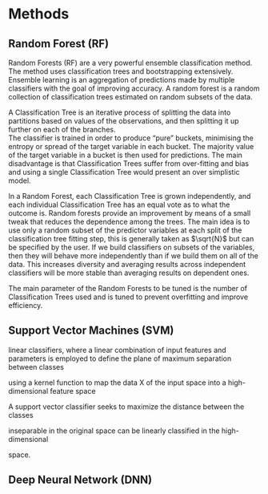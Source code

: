 # Methods

## Random Forest (RF)

Random Forests (RF) are a very powerful ensemble classification method. The method uses classification trees and bootstrapping extensively. Ensemble learning is an aggregation of predictions made by multiple classifiers with the goal of improving accuracy. A random forest is a random collection of classification trees estimated on random subsets of the data.  

A Classification Tree is an iterative process of splitting the data into partitions based on values of the observations, and then splitting it up further on each of the branches.  
The classifier is trained in order to produce “pure” buckets, minimising the entropy or spread of the target variable in each bucket. The majority value of the target variable in a bucket is then used for predictions. The main disadvantage is that Classification Trees suffer from over-fitting and bias and using a single Classification Tree would present an over simplistic model.  

In a Random Forest, each Classification Tree is  grown independently, and each individual Classification Tree has an equal vote as to what the outcome is. Random forests provide an improvement by means of a small tweak that reduces the dependence among the trees. The main idea is to use only a random subset of the predictor variables at each split of the classification tree fitting step, this is generally taken as $\sqrt{N}$ but can be specified by the user. If we build classifiers on subsets of the variables, then they will behave more independently than if we build them on all of the data. This increases diversity and averaging results across independent classifiers will be more stable than averaging results on dependent ones.   

The main parameter of the Random Forests to be tuned is the number of Classification Trees used and is tuned to prevent overfitting and improve efficiency.  

## Support Vector Machines (SVM)

linear classifiers, where a linear combination of input features and parameters is employed to define the plane of maximum separation between classes

using a kernel function to map the data X of the input space into a high-dimensional feature space

A support vector classifier seeks to
maximize the distance between the classes

inseparable in the original space can be linearly classified in the high-dimensional

space.


## Deep Neural Network (DNN)